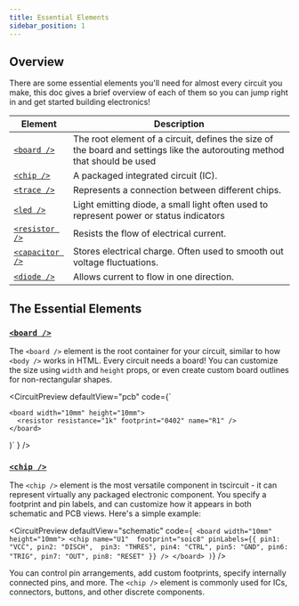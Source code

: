 ```yaml
---
title: Essential Elements
sidebar_position: 1
---
```



## Overview

There are some essential elements you'll need for almost every circuit you make,
this doc gives a brief overview of each of them so you can jump right in and
get started building electronics!

| Element                                      | Description                                                                                                               |
| -------------------------------------------- | ------------------------------------------------------------------------------------------------------------------------- |
| [`<board />`](../elements/board.mdx)         | The root element of a circuit, defines the size of the board and settings like the autorouting method that should be used |
| [`<chip />`](../elements/chip.mdx)           | A packaged integrated circuit (IC).                                                                                       |
| [`<trace />`](../elements/trace.mdx)         | Represents a connection between different chips.                                                                          |
| [`<led />`](../elements/led.mdx)             | Light emitting diode, a small light often used to represent power or status indicators                                    |
| [`<resistor />`](../elements/resistor.mdx)   | Resists the flow of electrical current.                                                                                   |
| [`<capacitor />`](../elements/capacitor.mdx) | Stores electrical charge. Often used to smooth out voltage fluctuations.                                                  |
| [`<diode />`](../elements/diode.mdx)         | Allows current to flow in one direction.                                                                                  |

## The Essential Elements

### [`<board />`](../elements/board.mdx)

The `<board />` element is the root container for your circuit, similar to how `<body />` works in HTML. Every circuit needs a board! You can customize the size using `width` and `height` props, or even create custom board outlines for non-rectangular shapes.

<CircuitPreview defaultView="pcb" code={`

    <board width="10mm" height="10mm">
      <resistor resistance="1k" footprint="0402" name="R1" />
    </board>
)`
} />

### [`<chip />`](../elements/chip.mdx)

The `<chip />` element is the most versatile component in tscircuit - it can represent virtually any packaged electronic component. You specify a footprint and pin labels, and can customize how it appears in both schematic and PCB views. Here's a simple example:

<CircuitPreview defaultView="schematic" code={`
    <board width="10mm" height="10mm">
      <chip
        name="U1" 
        footprint="soic8"
        pinLabels={{
          pin1: "VCC",
          pin2: "DISCH", 
          pin3: "THRES",
          pin4: "CTRL",
          pin5: "GND",
          pin6: "TRIG",
          pin7: "OUT",
          pin8: "RESET"
        }}
      />
    </board>
)`} />

You can control pin arrangements, add custom footprints, specify internally connected pins, and more. The `<chip />` element is commonly used for ICs, connectors, buttons, and other discrete components.

